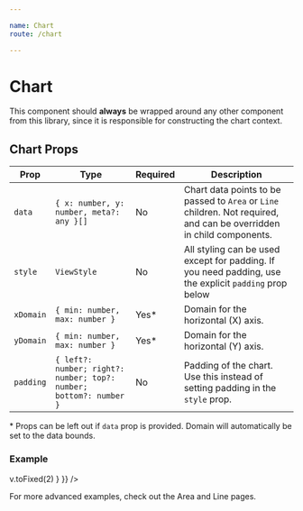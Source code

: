 ```yaml
---

name: Chart
route: /chart

---
```




# Chart

This component should **always** be wrapped around any other component from this library, since it is responsible for constructing the chart context.

## Chart Props
| Prop        | Type | Required | Description
| ----------- | ----------- | ------------- | ------ |
| `data`      | `{ x: number, y: number, meta?: any }[]` | No | Chart data points to be passed to `Area` or `Line` children. Not required, and can be overridden in child components.  |
| `style`   | `ViewStyle`        | No | All styling can be used except for padding. If you need padding, use the explicit `padding` prop below  |
| `xDomain`   | `{ min: number, max: number }`        | Yes* | Domain for the horizontal (X) axis.  |
| `yDomain`   | `{ min: number, max: number }`        | Yes* | Domain for the horizontal (Y) axis.  |
| `padding`   | `{ left?: number; right?: number; top?: number; bottom?: number }`        | No | Padding of the chart. Use this instead of setting padding in the `style` prop.  |

\* Props can be left out if `data` prop is provided. Domain will automatically be set to the data bounds.

### Example

<Playground>
<Chart
  style={{ height: 200, width: 400 }}
  data={[
    { x: -2, y: 15 },
    { x: -1, y: 10 },
    { x: 0, y: 12 },
    { x: 5, y: 8 },
    { x: 6, y: 12 },
    { x: 7, y: 14 },
    { x: 8, y: 12 },
    { x: 9, y: 13.5 },
    { x: 10, y: 18 },
  ]}
  padding={{ left: 40, bottom: 20, right: 20, top: 20 }}
  xDomain={{ min: -2, max: 10 }}
  yDomain={{ min: -4, max: 20 }}
>
  <VerticalAxis
    tickCount={10}
    theme={{ labels: { formatter: (v) => v.toFixed(2) } }}
  />
  <HorizontalAxis tickCount={3} />
  <Area theme={{ gradient: { from: { color: '#16a085' }, to: { color: '#16a085', opacity: 0.2 } }}} />
  <Line theme={{ stroke: { color: '#16a085', width: 5 } }} />
</Chart>
</Playground>

For more advanced examples, check out the Area and Line pages.